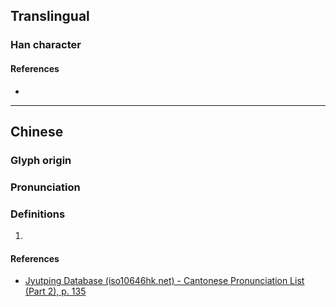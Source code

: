 {{character info}}
==Translingual==

===Han character===
{{Han char|rn=82|rad=毛|as=06|sn=10|four=82211|canj=CUHQU|ids=⿺兊毛}}

====References====
* {{Han ref|kx=0592.390|dkj=16816|dj=0985.080|hdz=31997.120|uh=6BE4|ud=27620|bh=D1FE|bd=53758}}

----

==Chinese==
{{zh-forms}}

===Glyph origin===
{{Han etym}}

===Pronunciation===
{{zh-pron
|m=tuò
|c=teoi3
|mc=y
|oc=y
|ma=
|cat=
}}

===Definitions===
{{zh-hanzi}}

# {{zh-alt-form|毻|to [[moult]]; to [[shed]]}}

====References====
* [http://www.iso10646hk.net/jp/document/download.jsp Jyutping Database (iso10646hk.net) - Cantonese Pronunciation List (Part 2), p. 135]